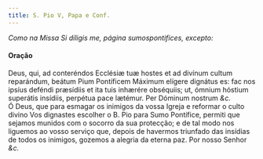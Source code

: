 ```yaml
---
title: S. Pio V, Papa e Conf.
---
```


<em>Como na Missa Si díligis me, página sumospontifices, excepto:</em>

<h4 class="text-center">Oração</h4>
<div class="grid grid-cols-2 gap-5">
  <span class="text-justify">
    Deus, qui, ad conteréndos Ecclésiæ tuæ hostes et ad divínum cultum
    reparándum, beátum Pium Pontíficem Máximum elígere dignátus es: fac nos
    ipsíus deféndi præsídiis et ita tuis inhærére obséquiis; ut, ómnium hóstium
    superátis insídiis, perpétua pace lætémur. Per Dóminum nostrum <em>&c.</em>
  </div>
  <span class="text-justify">
    Ó Deus, que para esmagar os inimigos da vossa Igreja e reformar o culto
    divino Vos dignastes escolher o B. Pio para Sumo Pontífice, permiti que
    sejamos munidos com o socorro da sua protecção; e de tal modo nos liguemos
    ao vosso serviço que, depois de havermos triunfado das insídias de todos os
    inimigos, gozemos a alegria da eterna paz. Por nosso Senhor <em>&c.</em>
  </div>
</div>
